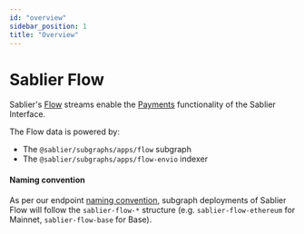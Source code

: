 ```yaml
---
id: "overview"
sidebar_position: 1
title: "Overview"
---
```



# Sablier Flow

Sablier's [Flow](/concepts/flow/overview) streams enable the [Payments](/apps/features/payments) functionality of the
Sablier Interface.

The Flow data is powered by:

- The `@sablier/subgraphs/apps/flow` subgraph
- The `@sablier/subgraphs/apps/flow-envio` indexer

<LinkPreview
  href="https://github.com/sablier-labs/indexers"
  icon="github"
  subtitle="@sablier-labs/indexers"
  title="Sablier Subgraphs"
/>

#### Naming convention

As per our endpoint [naming convention](/api/overview#endpoints--slugs), subgraph deployments of Sablier Flow will
follow the `sablier-flow-*` structure (e.g. `sablier-flow-ethereum` for Mainnet, `sablier-flow-base` for Base).
